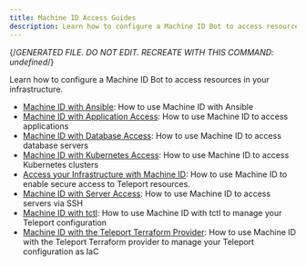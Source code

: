 ```yaml
---
title: Machine ID Access Guides
description: Learn how to configure a Machine ID Bot to access resources in your infrastructure.
---
```


{/*GENERATED FILE. DO NOT EDIT. RECREATE WITH THIS COMMAND:
undefined*/}

Learn how to configure a Machine ID Bot to access resources in your infrastructure.

- [Machine ID with Ansible](access-guides/ansible.mdx): How to use Machine ID with Ansible
- [Machine ID with Application Access](access-guides/applications.mdx): How to use Machine ID to access applications
- [Machine ID with Database Access](access-guides/databases.mdx): How to use Machine ID to access database servers
- [Machine ID with Kubernetes Access](access-guides/kubernetes.mdx): How to use Machine ID to access Kubernetes clusters
- [Access your Infrastructure with Machine ID](access-guides/overview.mdx): How to use Machine ID to enable secure access to Teleport resources.
- [Machine ID with Server Access](access-guides/ssh.mdx): How to use Machine ID to access servers via SSH
- [Machine ID with tctl](access-guides/tctl.mdx): How to use Machine ID with tctl to manage your Teleport configuration
- [Machine ID with the Teleport Terraform Provider](access-guides/terraform.mdx): How to use Machine ID with the Teleport Terraform provider to manage your Teleport configuration as IaC
